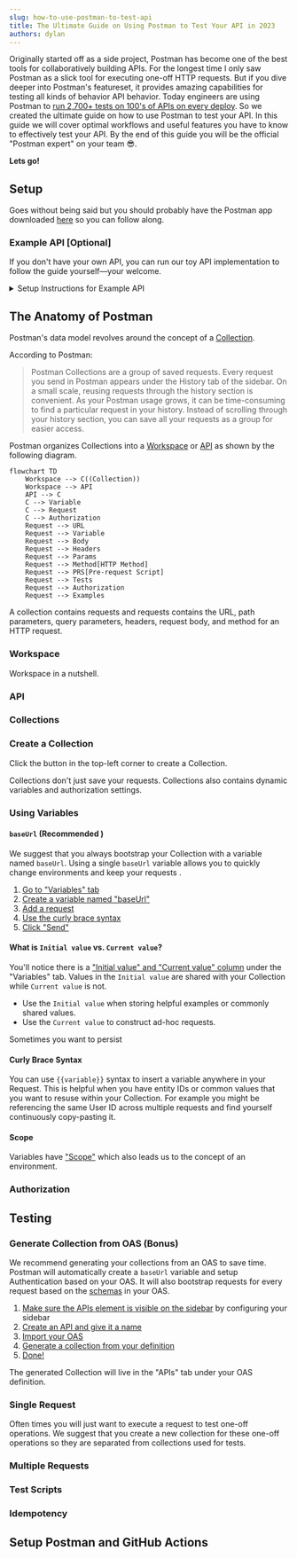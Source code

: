 ```yaml
---
slug: how-to-use-postman-to-test-api
title: The Ultimate Guide on Using Postman to Test Your API in 2023
authors: dylan
---
```



Originally started off as a side project, Postman has become one of the best
tools for collaboratively building APIs. For the longest time I only saw Postman
as a slick tool for executing one-off HTTP requests. But if you dive deeper into
Postman's featureset, it provides amazing capabilities for testing all kinds of
behavior API behavior. Today engineers are using Postman to [run 2,700+ tests on 100's of
APIs on every deploy](https://www.postman.com/case-studies/youi/).  So we
created the <Gradient>ultimate</Gradient> guide on how to use Postman to test
your API. In this guide we will cover optimal workflows and useful features you
have to know to effectively test your API. By the end of this guide you will be
the official "Postman expert" on your team 😎.

 **Lets go!**

## Setup

Goes without being said but you should probably have the Postman app downloaded
[here](https://www.postman.com/downloads/) so you can follow along.

### Example API [Optional]

If you don't have your own API, you can run our toy API implementation to follow
the guide yourself—your welcome.

<details>
<summary>Setup Instructions for Example API</summary>
<div>
The [example API](https://github.com/konfig-dev/fastapi-example) is
written in Python using the [FastAPI](https://fastapi.tiangolo.com/) framework
so we can easily generate an [<Tooltip tip="OpenAPI Specification"
text="OAS"/>](https://swagger.io/specification/). It includes
<Tooltip tip="Create, read, update, and delete" text="CRUD"/> operations on a
fake User database.

<Admonition type="info" title="System Requirements">
    [Python 3.7+](https://www.python.org/downloads/) and
    [Poetry](https://python-poetry.org/docs/) are required to run the example
    API. Refer to the documentation for installation instructions on your
    system.
</Admonition>

To setup the example API run the following script.

```shell
# link[11:55] https://github.com/konfig-dev/fastapi-example
git clone https://github.com/konfig-dev/fastapi-example
cd fastapi-example
./start.sh
```

The example API has 5 operations.

1. `GET` List Users - returns a list of users
2. `GET` Get User - returns the details of a user by ID
3. `POST` Create User - inserts a user into the database
4. `PUT` Update User - updates a user in the database
5. `DELETE` Delete User - removes a user from the database
</div>

</details>

## The Anatomy of Postman

Postman's data model revolves around the concept of a [Collection](https://learning.postman.com/docs/collections/collections-overview/).

According to Postman:

> Postman Collections are a group of saved requests. Every request you send in
> Postman appears under the History tab of the sidebar. On a small scale, reusing
> requests through the history section is convenient. As your Postman usage grows,
> it can be time-consuming to find a particular request in your history. Instead
> of scrolling through your history section, you can save all your requests as a
> group for easier access.

Postman organizes Collections into a
[Workspace](https://learning.postman.com/docs/collaborating-in-postman/using-workspaces/managing-workspaces/)
or
[API](https://learning.postman.com/docs/designing-and-developing-your-api/the-api-workflow/)
as shown by the following diagram.

```mermaid
flowchart TD
    Workspace --> C((Collection))
    Workspace --> API
    API --> C
    C --> Variable
    C --> Request
    C --> Authorization
    Request --> URL
    Request --> Variable
    Request --> Body
    Request --> Headers
    Request --> Params
    Request --> Method[HTTP Method]
    Request --> PRS[Pre-request Script]
    Request --> Tests
    Request --> Authorization
    Request --> Examples
```

A collection contains requests and requests contains the URL, path parameters,
query parameters, headers, request body, and method for an HTTP request.

### Workspace

Workspace in a nutshell.

### API

### Collections

### Create a Collection

Click the <PlusButton/> button in the top-left corner to create a Collection.

<VideoPlayer autoplay url="/video/create-collection.mov" />

Collections don't just save your requests. Collections also contains dynamic
variables and authorization settings.

### Using Variables

#### `baseUrl` (Recommended <Flame/>)

We suggest that you always bootstrap your Collection with a variable named
`baseUrl`. Using a single `baseUrl` variable allows you to quickly change
environments and keep your requests <Tooltip tip="Don't Repeat Yourself" text="DRY"/>.

<VideoSection>

1. [Go to "Variables" tab](seek)
1. [Create a variable named "baseUrl"](seek)
1. [Add a request](seek)
1. [Use the curly brace syntax](seek)
1. [Click "Send"](seek)

<VideoPlayer playbackRate={1.2} autoplay url="/video/variables.mov"/>

</VideoSection>

#### What is `Initial value` vs. `Current value`?

You'll notice there is a ["Initial value" and "Current value"
column](https://learning.postman.com/docs/sending-requests/variables/#specifying-variable-detail)
under the "Variables" tab. Values in the `Initial value` are shared with your
Collection while `Current value` is not.

- Use the `Initial value` when storing helpful examples or commonly shared values.
- Use the `Current value` to construct ad-hoc requests.

Sometimes you want to persist

#### Curly Brace Syntax

You can use `{{variable}}` syntax to insert a variable anywhere in your Request.
This is helpful when you have entity IDs or common values that you want to
resuse within your Collection. For example you might be referencing the same
User ID across multiple requests and find yourself continuously copy-pasting it.

#### Scope

Variables have
["Scope"](https://learning.postman.com/docs/sending-requests/variables/#variable-scopes)
which also leads us to the concept of an environment.

### Authorization


## Testing

### Generate Collection from OAS (Bonus<Flame/>)

We recommend generating your collections from an OAS to save time. Postman will
automatically create a `baseUrl` variable and setup Authentication based on your
OAS. It will also bootstrap requests for every request based on the
[schemas](https://spec.openapis.org/oas/v3.1.0#schema-object) in your OAS.

<VideoSection>

1. [Make sure the APIs element is visible on the sidebar](seek) by configuring your sidebar
2. [Create an API and give it a name](seek)
3. [Import your OAS](seek)
4. [Generate a collection from your definition](seek)
4. [Done!](seek)

<VideoPlayer playbackRate={1.2} autoplay url="/video/generate-collection.mov"/>

</VideoSection>

<Admonition type="note">
The generated Collection will live in the "APIs" tab under your OAS definition.
</Admonition>

### Single Request

Often times you will just want to execute a request to test one-off operations.
We suggest that you create a new collection for these one-off operations so they
are separated from collections used for tests.

### Multiple Requests

### Test Scripts

### Idempotency

## Setup Postman and GitHub Actions





